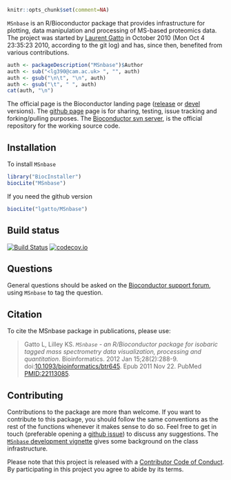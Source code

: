 ```r
knitr::opts_chunk$set(comment=NA)
```

`MSnbase` is an R/Bioconductor package that provides infrastructure
for plotting, data manipulation and processing of MS-based proteomics
data. The project was started by
[Laurent Gatto](http://lgatto.github.io/) in October 2010 (Mon Oct 4
23:35:23 2010, according to the git log) and has, since then,
benefited from various contributions. 

```r
auth <- packageDescription("MSnbase")$Author
auth <- sub("<lg390@cam.ac.uk> ", "", auth)
auth <- gsub("\n\t", "\n", auth)
auth <- gsub("\t", " ", auth)
cat(auth, "\n")
```

The official page is the Bioconductor landing page
([release](http://www.bioconductor.org/packages/release/bioc/html/MSnbase.html)
or
[devel](http://www.bioconductor.org/packages/devel/bioc/html/MSnbase.html)
versions). The [github page](https://github.com/lgatto/MSnbase) page
is for sharing, testing, issue tracking and forking/pulling
purposes. The
[Bioconductor svn server](https://hedgehog.fhcrc.org/bioconductor/trunk/madman/Rpacks/),
is the official repository for the working source code.

## Installation

To install `MSnbase`

```r
library("BiocInstaller")
biocLite("MSnbase")
```

If you need the github version

```r
biocLite("lgatto/MSnbase")
```

## Build status

[![Build Status](https://travis-ci.org/lgatto/MSnbase.svg?branch=master)](https://travis-ci.org/lgatto/MSnbase) [![codecov.io](https://codecov.io/github/lgatto/MSnbase/coverage.svg?branch=master)](https://codecov.io/github/lgatto/MSnbase?branch=master)



## Questions

General questions should be asked on the
[Bioconductor support forum](https://support.bioconductor.org/), using
`MSnbase` to tag the question.

## Citation

To cite the MSnbase package in publications, please use:

> Gatto L, Lilley KS. *`MSnbase` - an R/Bioconductor package for
> isobaric tagged mass spectrometry data visualization, processing and
> quantitation*. Bioinformatics. 2012 Jan
> 15;28(2):288-9. doi:[10.1093/bioinformatics/btr645](http://bioinformatics.oxfordjournals.org/content/28/2/288.long). Epub
> 2011 Nov 22.  PubMed
> [PMID:22113085](http://www.ncbi.nlm.nih.gov/pubmed/22113085).


## Contributing

Contributions to the package are more than welcome. If you want to
contribute to this package, you should follow the same conventions as
the rest of the functions whenever it makes sense to do so. Feel free
to get in touch (preferable opening a
[github issue](https://github.com/lgatto/MSnbase/issues/)) to discuss
any suggestions. The
[`MSnbase` development vignette](http://bioconductor.org/packages/devel/bioc/vignettes/MSnbase/inst/doc/MSnbase-development.pdf)
gives some background on the class infrastructure.

Please note that this project is released with a
[Contributor Code of Conduct](https://github.com/lgatto/MSnbase/blob/master/CONDUCT.md). By
participating in this project you agree to abide by its terms.
